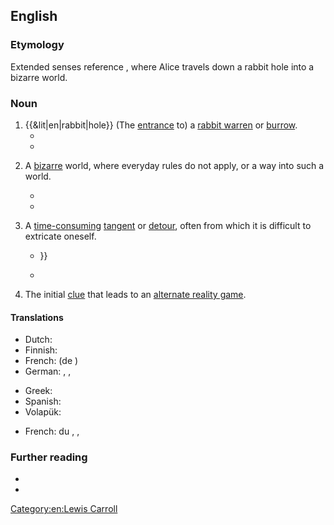 ==English==

===Etymology===
Extended senses reference ''{{w|Alice's Adventures in Wonderland}}'', where Alice travels down a rabbit hole into a bizarre world.

===Noun===
{{en-noun}}

# {{&lit|en|rabbit|hole}} (The [[entrance]] to) a [[rabbit warren]] or [[burrow]].
#* {{quote-book|en|year=1866|author=Lewis Carroll|authorlink=Lewis Carroll|title=Alice's Adventures in Wonderland|chapterurl={{fullurl:s:en:Alice's Adventures in Wonderland (1866)/Chapter 1}}|chapter=1|passage=The '''rabbit-hole''' went straight on like a tunnel for some way, and then dipped suddenly down, so suddenly that Alice had not a moment to think about stopping herself before she found herself falling down what seemed to be a very deep well.}}
#* {{quote-book|1=en|year=1898|author=H.G. Wells|authorlink=H.G. Wells|title={{w|The War of the Worlds}}|publisher=William Heinemann|location=London|page=83|passage=As the limber gunners went to the rear, his horse trod in a '''rabbit-hole''' and came down, throwing him into a depression of the ground.}}
# {{lb|en|usually|with article}} A [[bizarre]] world, where everyday rules do not apply, or a way into such a world.
#: {{syn|en|looking glass}}
#: {{ux|en|These mushrooms will take you down the '''rabbit hole''', man.}}
#* {{quote-av|en|actor=Laurence Fishburne|role=Morpheus|title=The Matrix|writer={{w|The Wachowskis}}|year=1999|time=0:29:05|text=You take the blue pill, the story ends, you wake up in your bed and believe whatever you want to believe. You take the red pill, you stay in Wonderland, and I show you how deep the '''rabbit hole''' goes.}}
#* {{quote-book|en|year=2012|author=Linda Hoy|title=The Effect|pageurl=https://books.google.com/books?id=SDntBAAAQBAJ&pg=PR7|isbn=9781846949074|page=vii|publisher=John Hunt Publishing|passage=Tumbling down the '''rabbit hole''', she encountered a whole new level of existence where the laws of physics were turned upside down, shaken inside out and taken to the cleaners.}}
# {{lb|en|by extension}} A [[time-consuming]] [[tangent]] or [[detour]], often from which it is difficult to extricate oneself.
#* {{quote-book|en|year=2017|author=Judith Aston, ‎Sandra Gaudenzi, ‎Mandy Rose|title=I-Docs: The Evolving Practices of Interactive Documentary|isbn=0231851073|passage=My point is not to go down the '''rabbit hole''' of deconstructing the term ''documentary'', {{...}}}}
#* {{quote-book|en|year=2018|title=GAPS Stories|publisher=Chelsea Green Publishing|ISBN=9781603588973|passage=I felt pretty strongly that non-food supplements would be a complicated, expensive '''rabbit hole''' that rarely cure children fully of anxiety / autism / etc. (especially in the absence of enough nourishing food).}}
# {{lb|en|gaming}} The initial [[clue]] that leads to an [[alternate reality game]].
#: {{syn|en|trailhead}}

====Translations====
{{trans-top|(entrance to) a rabbit warren or burrow}}
* Dutch: {{t+|nl|konijnenhol|n}}
* Finnish: {{t|fi|kaninkolo}}
* French: {{t+|fr|terrier|m}} (de {{t+|fr|lapin}})
* German: {{t|de|Kaninchenloch|n}}, {{t|de|Kaninchenhöhle|f}}, {{t+|de|Kaninchenbau|m}}
{{trans-mid}}
* Greek: {{t+|el|κουνελότρυπα|f}}
* Spanish: {{t+|es|madriguera|f}}
* Volapük: {{t|vo|kroligahog}}
{{trans-bottom}}

{{trans-top|bizarre world}}
* French: {{t+|fr|autre}} {{t+|fr|côté}} du {{t+|fr|miroir|m}}, {{t+|fr|monde}} {{t+|fr|parallèle|m}}, {{t+|fr|quatrième}} {{t+|fr|dimension|f}}
{{trans-mid}}
{{trans-bottom}}

{{trans-top|time-consuming tangent or detour}}
{{trans-mid}}
{{trans-bottom}}

{{trans-top|(gaming) clue that leads to an alternate reality game}}
{{trans-mid}}
{{trans-bottom}}

===Further reading===
* {{pedia|down the Rabbit Hole}}
* {{pedia|rabbit hole}}

[[Category:en:Lewis Carroll]]